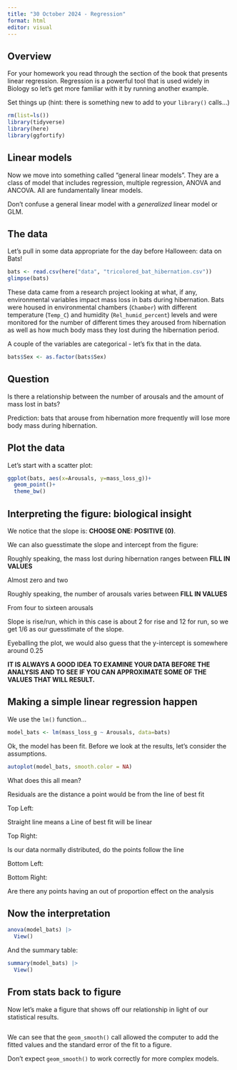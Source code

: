 ```yaml
---
title: "30 October 2024 - Regression"
format: html
editor: visual
---
```


## Overview

For your homework you read through the section of the book that presents linear regression. Regression is a powerful tool that is used widely in Biology so let's get more familiar with it by running another example.

Set things up (hint: there is something new to add to your `library()` calls...)

```r
rm(list=ls())
library(tidyverse)
library(here)
library(ggfortify)
```

## Linear models

Now we move into something called "general linear models". They are a class of model that includes regression, multiple regression, ANOVA and ANCOVA. All are fundamentally linear models.

Don't confuse a general linear model with a *generalized* linear model or GLM.

## The data

Let's pull in some data appropriate for the day before Halloween: data on Bats!

```r
bats <- read.csv(here("data", "tricolored_bat_hibernation.csv"))
glimpse(bats)
```

These data came from a research project looking at what, if any, environmental variables impact mass loss in bats during hibernation. Bats were housed in environmental chambers (`Chamber`) with different temperature (`Temp_C`) and humidity (`Rel_humid_percent`) levels and were monitored for the number of different times they aroused from hibernation as well as how much body mass they lost during the hibernation period.

A couple of the variables are categorical - let's fix that in the data.

```r
bats$Sex <- as.factor(bats$Sex)
```

## Question

Is there a relationship between the number of arousals and the amount of mass lost in bats?

Prediction: bats that arouse from hibernation more frequently will lose more body mass during hibernation.

## Plot the data

Let's start with a scatter plot:

```r
ggplot(bats, aes(x=Arousals, y=mass_loss_g))+
  geom_point()+
  theme_bw()
```

## Interpreting the figure: biological insight

We notice that the slope is: **CHOOSE ONE: POSITIVE (0)**.

We can also guesstimate the slope and intercept from the figure:

Roughly speaking, the mass lost during hibernation ranges between **FILL IN VALUES**

Almost zero and two

Roughly speaking, the number of arousals varies between **FILL IN VALUES**

From four to sixteen arousals

Slope is rise/run, which in this case is about 2 for rise and 12 for run, so we get 1/6 as our guesstimate of the slope.

Eyeballing the plot, we would also guess that the y-intercept is somewhere around 0.25

**IT IS ALWAYS A GOOD IDEA TO EXAMINE YOUR DATA BEFORE THE ANALYSIS AND TO SEE IF YOU CAN APPROXIMATE SOME OF THE VALUES THAT WILL RESULT.**

## Making a simple linear regression happen

We use the `lm()` function...

```r
model_bats <- lm(mass_loss_g ~ Arousals, data=bats)
```

Ok, the model has been fit. Before we look at the results, let's consider the assumptions.

```r
autoplot(model_bats, smooth.color = NA)
```

What does this all mean?

Residuals are the distance a point would be from the line of best fit

Top Left:

Straight line means a Line of best fit will be linear

Top Right:

Is our data normally distributed, do the points follow the line

Bottom Left:

Bottom Right:

Are there any points having an out of proportion effect on the analysis

## Now the interpretation

```r
anova(model_bats) |>
  View()
```

And the summary table:

```r
summary(model_bats) |>
  View()
```

## From stats back to figure

Now let's make a figure that shows off our relationship in light of our statistical results.

```r

```

We can see that the `geom_smooth()` call allowed the computer to add the fitted values and the standard error of the fit to a figure.

Don't expect `geom_smooth()` to work correctly for more complex models.
